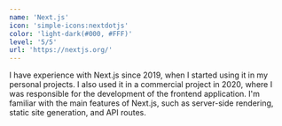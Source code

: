 ```yaml
---
name: 'Next.js'
icon: 'simple-icons:nextdotjs'
color: 'light-dark(#000, #FFF)'
level: '5/5'
url: 'https://nextjs.org/'
---
```


I have experience with Next.js since 2019, when I started using it in my personal projects. I also used it in a commercial project in 2020, where I was responsible for the development of the frontend application. I'm familiar with the main features of Next.js, such as server-side rendering, static site generation, and API routes.
